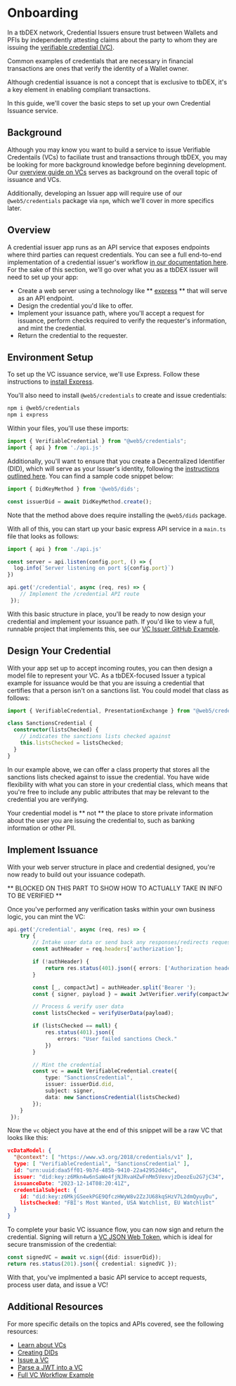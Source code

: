 # Onboarding

In a tbDEX network, Credential Issuers ensure trust between Wallets and PFIs by independently attesting claims about the party to whom they are issuing the [verifiable credential (VC)](/docs/web5/learn/verifiable-credentials).

Common examples of credentials that are necessary in financial transactions are ones that verify the identity of a Wallet owner.

Although credential issuance is not a concept that is exclusive to tbDEX, it's a key element in enabling compliant transactions.

In this guide, we'll cover the basic steps to set up your own Credential Issuance service.

## Background

Although you may know you want to build a service to issue Verifiable Credentails (VCs) to faciliate trust and transactions through tbDEX, you may be looking for more background knowledge before beginning development. Our [overview guide on VCs](/docs/web5/learn/verifiable-credentials) serves as background on the overall topic of issuance and VCs.

Additionally, developing an Issuer app will require use of our `@web5/credentials` package via `npm`, which we'll cover in more specifics later.

## Overview

A credential issuer app runs as an API service that exposes endpoints where third parties can request credentials. You can see a full end-to-end implementation of a credential issuer's workflow [in our documentation here](/docs/web5/build/verifiable-credentials/fan-club-vc). For the sake of this section, we'll go over what you as a tbDEX issuer will need to set up your app:

- Create a web server using a technology like ** [express](https://expressjs.com/) ** that will serve as an API endpoint.
- Design the credential you'd like to offer.
- Implement your issuance path, where you'll accept a request for issuance, perform checks required to verify the requester's information, and mint the credential.
- Return the credential to the requester.

## Environment Setup

To set up the VC issuance service, we'll use Express. Follow these instructions to [install Express](https://expressjs.com/en/starter/installing.html). 

You'll also need to install `@web5/credentials` to create and issue credentials:

```bash
npm i @web5/credentials
npm i express
```

Within your files, you'll use these imports:

```typescript
import { VerifiableCredential } from "@web5/credentials";
import { api } from './api.js'
```

Additionally, you'll want to ensure that you create a Decentralized Identifier (DID), which will serve as your Issuer's identity, following the [instructions outlined here](/docs/web5/build/decentralized-identifiers/how-to-create-did#create-a-did-manually). You can find a sample code snippet below:

```typescript
import { DidKeyMethod } from '@web5/dids';

const issuerDid = await DidKeyMethod.create();
```

Note that the method above does require installing the `@web5/dids` package.

With all of this, you can start up your basic express API service in a `main.ts` file that looks as follows:

```typescript
import { api } from './api.js'

const server = api.listen(config.port, () => {
  log.info(`Server listening on port ${config.port}`)
})

api.get('/credential', async (req, res) => {
    // Implement the /credential API route
 });
```

With this basic structure in place, you'll be ready to now design your credential and implement your issuance path. If you'd like to view a full, runnable project that implements this, see our [VC Issuer GitHub Example](https://github.com/TBD54566975/workshop-tbdex-abc-vc-issuer/tree/main).

## Design Your Credential

With your app set up to accept incoming routes, you can then design a model file to represent your VC. As a tbDEX-focused Issuer a typical example for issuance would be that you are issuing a credential that certifies that a person isn't on a sanctions list. You could model that class as follows:

```typescript
import { VerifiableCredential, PresentationExchange } from "@web5/credentials";

class SanctionsCredential {
  constructor(listsChecked) {
    // indicates the sanctions lists checked against
    this.listsChecked = listsChecked; 
  }
}
```

In our example above, we can offer a class property that stores all the sanctions lists checked against to issue the credential. You have wide flexibility with what you can store in your credential class, which means that you're free to include any public attributes that may be relevant to the credential you are verifying.

Your credential model is ** not ** the place to store private information about the user you are issuing the credential to, such as banking information or other PII. 

## Implement Issuance

With your web server structure in place and credential designed, you're now ready to build out your issuance codepath. 

** BLOCKED ON THIS PART TO SHOW HOW TO ACTUALLY TAKE IN INFO TO BE VERIFIED **

Once you've performed any verification tasks within your own business logic, you can mint the VC:

```typescript
api.get('/credential', async (req, res) => {
    try {
        // Intake user data or send back any responses/redirects requesting more info
        const authHeader = req.headers['authorization'];

        if (!authHeader) {
            return res.status(401).json({ errors: ['Authorization header required'] });
        }

        const [_, compactJwt] = authHeader.split('Bearer ');
        const { signer, payload } = await JwtVerifier.verify(compactJwt);

        // Process & verify user data
        const listsChecked = verifyUserData(payload);

        if (listsChecked == null) {
            res.status(401).json({
                errors: "User failed sanctions Check."
            })
        }

        // Mint the credential
        const vc = await VerifiableCredential.create({
            type: "SanctionsCredential",
            issuer: issuerDid.did,
            subject: signer,
            data: new SanctionsCredential(listsChecked)
        });
    }
 });
```

Now the `vc` object you have at the end of this snippet will be a raw VC that looks like this:

```json
vcDataModel: {
  "@context": [ "https://www.w3.org/2018/credentials/v1" ],
  type: [ "VerifiableCredential", "SanctionsCredential" ],
  id: "urn:uuid:daa5ff01-9b7d-485b-9410-22a42952d46c",
  issuer: "did:key:z6Mkn4w6nSaWe4fjNJRvaHZwFnMm5VexvjzDeozEu2G7jC34",
  issuanceDate: "2023-12-14T08:20:41Z",
  credentialSubject: {
    id: "did:key:z6MkjGSeekPGE9QfczHWyW8v2ZzJU68kqSHzV7L2dmQyuyDu",
    listsChecked: "FBI's Most Wanted, USA Watchlist, EU Watchlist"
  }
}
```

To complete your basic VC issuance flow, you can now sign and return the credential. Signing will return a [VC JSON Web Token](/docs/web5/build/verifiable-credentials/jwt-to-vc#what-is-a-jwt), which is ideal for secure transmission of the credential:

```typescript
const signedVC = await vc.sign({did: issuerDid});
return res.status(201).json({ credential: signedVC });
```

With that, you've implmented a basic API service to accept requests, process user data, and issue a VC!

## Additional Resources

For more specific details on the topics and APIs covered, see the following resources:

- [Learn about VCs](/docs/web5/learn/verifiable-credentials)
- [Creating DIDs](/docs/web5/build/decentralized-identifiers/how-to-create-did)
- [Issue a VC](/docs/web5/build/verifiable-credentials/vc-issuance)
- [Parse a JWT into a VC](/docs/web5/build/verifiable-credentials/jwt-to-vc)
- [Full VC Workflow Example](/docs/web5/build/verifiable-credentials/fan-club-vc)





